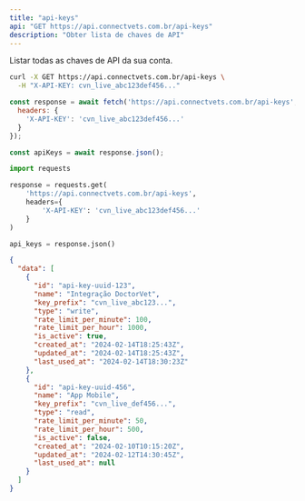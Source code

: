 ```yaml
---
title: "api-keys"
api: "GET https://api.connectvets.com.br/api-keys"
description: "Obter lista de chaves de API"
---
```


Listar todas as chaves de API da sua conta.

<RequestExample>

```bash cURL
curl -X GET https://api.connectvets.com.br/api-keys \
  -H "X-API-KEY: cvn_live_abc123def456..."
```

```javascript
const response = await fetch('https://api.connectvets.com.br/api-keys', {
  headers: {
    'X-API-KEY': 'cvn_live_abc123def456...'
  }
});

const apiKeys = await response.json();
```

```python
import requests

response = requests.get(
    'https://api.connectvets.com.br/api-keys',
    headers={
        'X-API-KEY': 'cvn_live_abc123def456...'
    }
)

api_keys = response.json()
```

</RequestExample>

<ResponseExample>

```json Response
{
  "data": [
    {
      "id": "api-key-uuid-123",
      "name": "Integração DoctorVet",
      "key_prefix": "cvn_live_abc123...",
      "type": "write",
      "rate_limit_per_minute": 100,
      "rate_limit_per_hour": 1000,
      "is_active": true,
      "created_at": "2024-02-14T18:25:43Z",
      "updated_at": "2024-02-14T18:25:43Z",
      "last_used_at": "2024-02-14T18:30:23Z"
    },
    {
      "id": "api-key-uuid-456",
      "name": "App Mobile",
      "key_prefix": "cvn_live_def456...",
      "type": "read",
      "rate_limit_per_minute": 50,
      "rate_limit_per_hour": 500,
      "is_active": false,
      "created_at": "2024-02-10T10:15:20Z",
      "updated_at": "2024-02-12T14:30:45Z",
      "last_used_at": null
    }
  ]
}
```

</ResponseExample> 